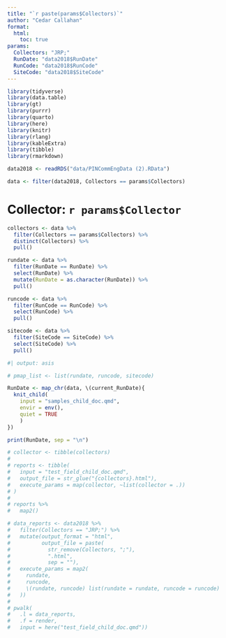 ```yaml
---
title: "`r paste(params$Collectors)`"
author: "Cedar Callahan"
format:
  html:
    toc: true
params:
  Collectors: "JRP;"
  RunDate: "data2018$RunDate"
  RunCode: "data2018$RunCode"
  SiteCode: "data2018$SiteCode"
---
```


```r
library(tidyverse)
library(data.table)
library(gt)
library(purrr)
library(quarto)
library(here)
library(knitr)
library(rlang)
library(kableExtra)
library(tibble)
library(rmarkdown)

data2018 <- readRDS("data/PINCommEngData (2).RData")

data <- filter(data2018, Collectors == params$Collectors)
```

# Collector: `r params$Collector`

```r
collectors <- data %>%
  filter(Collectors == params$Collectors) %>%
  distinct(Collectors) %>%
  pull()

rundate <- data %>%
  filter(RunDate == RunDate) %>%
  select(RunDate) %>%
  mutate(RunDate = as.character(RunDate)) %>%
  pull()

runcode <- data %>%
  filter(RunCode == RunCode) %>%
  select(RunCode) %>%
  pull()

sitecode <- data %>%
  filter(SiteCode == SiteCode) %>%
  select(SiteCode) %>%
  pull()
```

```r
#| output: asis

# pmap_list <- list(rundate, runcode, sitecode)

RunDate <- map_chr(data, \(current_RunDate){
  knit_child(
    input = "samples_child_doc.qmd",
    envir = env(),
    quiet = TRUE
    )
})

print(RunDate, sep = "\n")
```

```r
# collector <- tibble(collectors)
# 
# reports <- tibble(
#   input = "test_field_child_doc.qmd",
#   output_file = str_glue("{collectors}.html"),
#   execute_params = map(collector, ~list(collector = .))
# )
# 
# reports %>% 
#   map2()
```

```r
# data_reports <- data2018 %>% 
#   filter(Collectors == "JRP;") %>% 
#   mutate(output_format = "html",
#          output_file = paste(
#            str_remove(Collectors, ";"),
#            ".html",
#            sep = ""),
#   execute_params = map2(
#     rundate,
#     runcode,
#     \(rundate, runcode) list(rundate = rundate, runcode = runcode)
#   ))
# 
# pwalk(
#   .l = data_reports,
#   .f = render,
#   input = here("test_field_child_doc.qmd")) 
```




